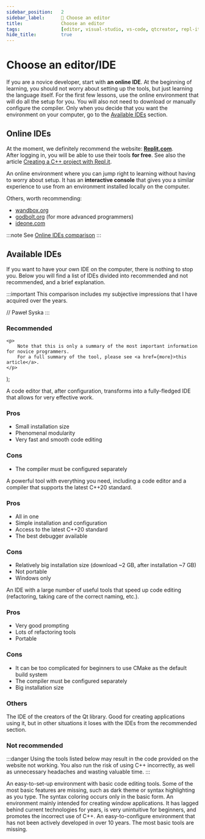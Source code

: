 ```yaml
---
sidebar_position:	2
sidebar_label:		🎯 Choose an editor
title:				Choose an editor
tags:				[editor, visual-studio, vs-code, qtcreator, repl-it, tool, windows, linux]
hide_title:			true
---
```


<!-- Components -->

# Choose an editor/IDE

If you are a novice developer, start with **an online IDE**.
At the beginning of learning, you should not worry about setting up the tools, but just learning the language itself.
For the first few lessons, use the online environment that will do all the setup for you.
You will also not need to download or manually configure the compiler.
Only when you decide that you want the environment on your computer, go to the [Available IDEs](#available-ides) section.

## Online IDEs

At the moment, we definitely recommend the website: [**Replit.com**](https://replit.com).  
After logging in, you will be able to use their tools **for free**.
See also the article [Creating a C++ project with Repl.it](./online/create-project-with-repl-it).

<ToolCard toolId="replit" setupLink="../online/replit">
	An online environment where you can jump right to learning without having to worry about setup.
	It has an <b>interactive console</b> that gives you a similar experience to use
	from an environment installed locally on the computer.
</ToolCard>

Others, worth recommending:

- [wandbox.org](https://wandbox.org)
- [godbolt.org](https://godbolt.org) (for more advanced programmers)
- [ideone.com](https://ideone.com)

:::note See
[Online IDEs comparison](./online/comparison)
:::

## Available IDEs

If you want to have your own IDE on the computer, there is nothing to stop you.
Below you will find a list of IDEs divided into recommended and not recommended, and a brief explanation.

:::important
This comparison includes my subjective impressions that I have acquired over the years.

// Paweł Syska
:::

### Recommended

	<p>
		Note that this is only a summary of the most important information for novice programmers.
		For a full summary of the tool, please see <a href={more}>this article</a>.
	</p>
);

<ToolCard toolId="vscode" setupLink="../standalone/editors/setup-vscode">
	A code editor that, after configuration, transforms into a fully-fledged
	IDE that allows for very effective work.
	<ToolCard.Details>
		<h3>Pros</h3>
		<ul>
			<li>Small installation size</li>
			<li>Phenomenal modularity</li>
			<li>Very fast and smooth code editing</li>
		</ul>
		<h3>Cons</h3>
		<ul>
			<li>The compiler must be configured separately</li>
		</ul>
		<MoreInfoNotice more="../standalone/vscode-summary"/>
	</ToolCard.Details>
</ToolCard>

<ToolCard toolId="vs2019" setupLink="../standalone/editors/setup-vs2022">
	A powerful tool with everything you need, including a code editor
	and a compiler that supports the latest C++20 standard.
	<ToolCard.Details>
		<h3>Pros</h3>
		<ul>
			<li>All in one</li>
			<li>Simple installation and configuration</li>
			<li>Access to the latest C++20 standard</li>
			<li>The best debugger available</li>
		</ul>
		<h3>Cons</h3>
		<ul>
			<li>Relatively big installation size (download ~2 GB, after installation ~7 GB)</li>
			<li>Not portable</li>
			<li>Windows only</li>
		</ul>
		<MoreInfoNotice more="../standalone/vs2022-summary"/>
	</ToolCard.Details>
</ToolCard>

<ToolCard toolId="clion" setupLink="../standalone/editors/setup-clion">
	An IDE with a large number of useful tools that speed up code editing
	(refactoring, taking care of the correct naming, etc.).
	<ToolCard.Details>
		<h3>Pros</h3>
		<ul>
			<li>Very good prompting</li>
			<li>Lots of refactoring tools</li>
			<li>Portable</li>
		</ul>
		<h3>Cons</h3>
		<ul>
			<li>It can be too complicated for beginners to use CMake as the default build system</li>
			<li>The compiler must be configured separately</li>
			<li>Big installation size</li>
		</ul>
		<MoreInfoNotice more="../standalone/clion-summary"/>
	</ToolCard.Details>
</ToolCard>

### Others

<ToolCard toolId="qtcreator" setupLink="../standalone/editors/setup-qtcreator">
	The IDE of the creators of the Qt library. Good for creating applications
	using it, but in other situations it loses with the IDEs from the recommended section.
</ToolCard>

### Not recommended

:::danger
Using the tools listed below may result in the code provided on the website not working.
You also run the risk of using C++ incorrectly, as well as
unnecessary headaches and wasting valuable time.
:::

<ToolCard toolId="codeblocks">
	An easy-to-set-up environment with basic code editing tools.
	Some of the most basic features are missing, such as dark theme
	or syntax highlighting as you type.
	The syntax coloring occurs only in the basic form.
</ToolCard>

<ToolCard toolId="cppbuilder">
	An environment mainly intended for creating window applications.
	It has lagged behind current technologies for years, is very unintuitive for beginners,
	and promotes the incorrect use of C++.
</ToolCard>

<ToolCard toolId="devcpp">
	An easy-to-configure environment that has not been actively developed in over 10 years.
	The most basic tools are missing.
</ToolCard>
